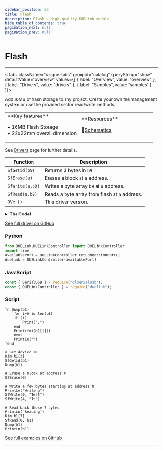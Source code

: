 ```yaml
---
sidebar_position: 55
title: Flash
description: Flash - High-quality DUELink module
hide_table_of_contents: true
pagination_next: null
pagination_prev: null
---
```



# Flash

<ImageSection 
  product="stflash-a"
  tagline="Flash Memory Storage"
/>

---

<Tabs className="unique-tabs" groupid="catalog" queryString="show" defaultValue="overview"
  values={[
    {
        label: "Overview",
        value: "overview"
    },
    {
        label: "Drivers",
        value: "drivers"
    },
    {
        label: "Samples",
        value: "samples"
    }
]}>

<TabItem value="overview">

Add 16MB of flash storage to any project. Create your own file management system or use the provided sector read/write methods.

<table><td width='50%'>
**Key features**

• 16MB Flash Storage<br/>
• 22x22mm overall dimension<br/>

</td><td width='50%'>
**Resources**
 
📄<a href="/sch/gdl-stflash-a.pdf">Schematics</a><br/>
</td></table>

</TabItem>

<TabItem value="drivers">

See [Drivers](/docs/engine/drivers) page for further details.

| Function | Description |
|----------|-------------|
| `SfGetid(b9)` | Returns 3 bytes in `b9` |
| `SfErase(a)` | Erases a block at `a` address. |
| `SfWrite(a,b9)` | Writes a byte array `b9` at `a` address. |
| `SfRead(a,b9)` | Reads a byte array from flash at `a` address. |
| `DVer()` | This driver version. |
<details>
<summary><strong>The Code!</strong></summary>

**Flash Driver**

```batch
##### Flash Driver #####

fn DVer()
    return 1.0
fend

# CS - P16
# WP - P15
# RS - P19

fn SfWr8(b)
    DWrite(16,0)
    r = SpiWr(b)
    DWrite(16,1)
    return r
fend

fn SfInit()
    SpiCfg(0, 8000)
    DWrite(19, 0)
    Wait(10)
    DWrite(19, 1)
    DWrite(16, 1)
    DWrite(15, 1)
fend

fn SfGetId(b2)
    Dim b2[3]
    DWrite(16,0)
    SpiWr(0x9f)
    SpiWrs(b2, b2)
    DWrite(16,1)
fend

fn SfIsBusy()
    DWrite(16,0)
    SpiWr(0x05)
    r = SpiWr(0)
    DWrite(16,1)
    return r & 1
fend

fn SfWait()
    while(SfIsBusy())
    wend
fend

fn SfErase(a)
    SfWait()
    SfWr8(0x06)
    SfWait()
    DWrite(16,0)
    SpiWr(0x20)
    SpiWr((a>>16)&0xff)
    SpiWr((a>>8)&0xff)
    SpiWr((a>>0)&0xff)
    DWrite(16,1)
    SfWait()
    SfWr8(0x04)
fend

fn SfRead(a, b2)
    SfWait()
    DWrite(16,0)
    SpiWr(0x03)
    SpiWr((a>>16)&0xff)
    SpiWr((a>>8)&0xff)
    SpiWr((a>>0)&0xff)
    SpiWrs(0, b2)
    DWrite(16,1)
fend

fn SfWrite(a, b2)
    SfWait()
    SfWr8(0x06)
    c = Len(b2)
    o = 0
    while(c>0)
        DWrite(16,0)
        SpiWr(0x02)
        SpiWr((a>>16)&0xff)
        SpiWr((a>>8)&0xff)
        SpiWr((a>>0)&0xff)

        if (c > 256) n=256 else n=c
           for i=0 to n
           SpiWr(b2[o+i])
        next
        
        o=o+n
        c=c-n
        a=a+256
        DWrite(16,1)
        SfWait()
    wend
    SfWr8(0x04)
fend

SfInit()

#########################

```

</details>

[See full driver on GitHub](https://github.com/ghi-electronics/duelink-website/tree/main/static/code/drivers)

</TabItem>

<TabItem value="samples">

### Python

```python
from DUELink.DUELinkController import DUELinkController
import time
availablePort = DUELinkController.GetConnectionPort()
duelink = DUELinkController(availablePort)
```

### JavaScript

```javascript
const { SerialUSB } = require("dlserialusb");
const { DUELinkController } = require("duelink");
```

### Script

```batch
fn Dump(b1)
    for i=0 to len(b1)
    if (i) 
        Print(",") 
    end
    Print(fmt(b1[i]))
    next
    PrintLn("")
fend

# Get device ID
Dim b1[3]
SfGetid(b1)
Dump(b1)

# Erase a block at address 0
SfErase(0)

# Write a few bytes starting at address 0
PrintLn("Writing")
SfWrite(0, "Test")
SfWrite(4, "It")

# Read back those 7 bytes
PrintLn("Reading")
Dim b1[7]
SfRead(0, b1)
Dump(b1)
PrintLn(b1)
```

[See full examples on GitHub](https://github.com/ghi-electronics/duelink-website/tree/main/static/code/samples)

</TabItem>

</Tabs>

---

<OrderSection
    product="DUELink Flash"
    partnumber="GDL-STFLASH-A"
    price="$0.00"
/>

